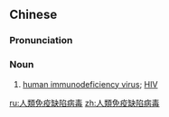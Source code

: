 {{also|人类免疫缺陷病毒}}
==Chinese==
{{zh-forms|s=人类免疫缺陷病毒|type=242}}
{{wikipedia|lang=zh}}

===Pronunciation===
{{zh-pron
|m=rénlèi miǎnyì quēxiàn bìngdú
|c=jan4 leoi6 min5 jik6 kyut3 haam6 beng6 duk6,jan4 leoi6 min5 jik6 kyut3 ham6 beng6 duk6
|cat=n
}}

===Noun===
{{zh-noun}}

# {{lb|zh|virology}} [[human immunodeficiency virus]]; [[HIV]]

[[ru:人類免疫缺陷病毒]]
[[zh:人類免疫缺陷病毒]]
